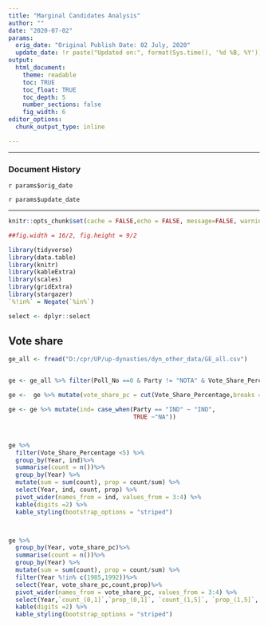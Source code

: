 ```yaml
---
title: "Marginal Candidates Analysis"
author: ""
date: "2020-07-02"
params:
  orig_date: "Original Publish Date: 02 July, 2020"
  update_date: !r paste("Updated on:", format(Sys.time(), '%d %B, %Y'))
output:
  html_document:
    theme: readable
    toc: TRUE
    toc_float: TRUE
    toc_depth: 5
    number_sections: false
    fig_width: 6            
editor_options: 
  chunk_output_type: inline

---
```


---

### Document History

`r params$orig_date`

`r params$update_date`

---
```r

knitr::opts_chunk$set(cache = FALSE,echo = FALSE, message=FALSE, warning = FALSE)

##fig.width = 16/2, fig.height = 9/2

library(tidyverse)
library(data.table)
library(knitr)
library(kableExtra)
library(scales)
library(gridExtra)
library(stargazer)
`%!in%` = Negate(`%in%`)

select <- dplyr::select
```


## Vote share

```r

ge_all <- fread("D:/cpr/UP/up-dynasties/dyn_other_data/GE_all.csv")


ge <- ge_all %>% filter(Poll_No ==0 & Party != "NOTA" & Vote_Share_Percentage >0)

ge <-  ge %>% mutate(vote_share_pc = cut(Vote_Share_Percentage,breaks = c(0,1,5,17,Inf)))

ge <- ge %>% mutate(ind= case_when(Party == "IND" ~ "IND",
                                   TRUE ~"NA"))



ge %>%
  filter(Vote_Share_Percentage <5) %>% 
  group_by(Year, ind)%>%
  summarise(count = n())%>%
  group_by(Year) %>%
  mutate(sum = sum(count), prop = count/sum) %>% 
  select(Year, ind, count, prop) %>% 
  pivot_wider(names_from = ind, values_from = 3:4) %>% 
  kable(digits =2) %>% 
  kable_styling(bootstrap_options = "striped")



ge %>%
  group_by(Year, vote_share_pc)%>%
  summarise(count = n())%>%
  group_by(Year) %>%
  mutate(sum = sum(count), prop = count/sum) %>%
  filter(Year %!in% c(1985,1992))%>%
  select(Year, vote_share_pc,count,prop)%>%
  pivot_wider(names_from = vote_share_pc, values_from = 3:4) %>%
  select(Year,`count_(0,1]`,`prop_(0,1]`, `count_(1,5]`, `prop_(1,5]`, `count_(5,17]`, `prop_(5,17]`, `count_(17,Inf]`,`prop_(17,Inf]` )%>%
  kable(digits =2) %>% 
  kable_styling(bootstrap_options = "striped")



```


<!-- ## Incumbent -->


<!-- ```{r} -->
<!-- ge <-  ge %>% mutate(vote_share_pc = cut(Vote_Share_Percentage,breaks = c(0,1,5,17,Inf))) -->



<!-- ge %>%filter(Vote_Share_Percentage>15) %>%  group_by(Year, Incumbent) %>% summarise(count = n()) %>% group_by(Year) %>% mutate(sum = sum(count), prop = count/sum) %>% filter(Year %!in% c(1985,1992)) %>% select(Year, Incumbent,count,prop) %>% pivot_wider(names_from = Incumbent, values_from = 3:4) %>% kable(digits =2) %>% kable_styling(bootstrap_options = "striped") -->
<!-- ``` -->


<!-- ## Recontest -->


<!-- ```{r} -->



<!-- ge %>%filter(Vote_Share_Percentage>5) %>%  group_by(Year, Recontest) %>% summarise(count = n()) %>% group_by(Year) %>% mutate(sum = sum(count), prop = count/sum) %>% filter(Year %!in% c(1985,1992)) %>% select(Year, Recontest,count,prop) %>% pivot_wider(names_from = Recontest, values_from = 3:4) %>% kable(digits =2) %>% kable_styling(bootstrap_options = "striped") -->
<!-- ``` -->

<!-- ## Turncoat -->


<!-- ```{r} -->




<!-- ge %>%filter(Vote_Share_Percentage>5& !is.na(Turncoat) ) %>%  group_by(Year, Turncoat) %>% summarise(count = n()) %>% group_by(Year) %>% mutate(sum = sum(count), prop = count/sum) %>% filter(Year %!in% c(1985,1992)) %>% select(Year, Turncoat,count,prop) %>% pivot_wider(names_from = Turncoat, values_from = 3:4) %>% kable(digits =2) %>% kable_styling(bootstrap_options = "striped") -->
<!-- ``` -->


